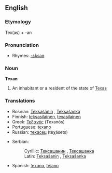 ==English==

===Etymology===
Tex(as) + -an

===Pronunciation===
*Rhymes: [[Rhymes:English:-ɛksən|-ɛksən]]

===Noun===
'''Texan'''
# An inhabitant or a resident of the state of [[Texas]]

===Translations===
{{top}}
*Bosnian: [[Teksašanin#Bosnian|Teksašanin]] {{m}}, [[Teksašanka#Bosnian|Teksašanka]] {{f}}
*Finnish: [[teksasilainen]], [[texasilainen]]
*Greek: [[Τεξανός]] (Texanós) {{m}}
*Portuguese: [[texano]] {{m}}
*Russian: [[техасец]] (teχásets) {{m}}
{{mid}}
*Serbian: 
*:Cyrillic: [[Тексашанин#Serbian|Тексашанин]] {{m}}, [[Тексашанка#Serbian|Тексашанка]] {{f}}
*:Latin: [[Teksašanin#Serbian|Teksašanin]] {{m}}, [[Teksašanka#Serbian|Teksašanka]] {{f}}
*Spanish: [[texano]], [[tejano]] {{m}}
{{bottom}}